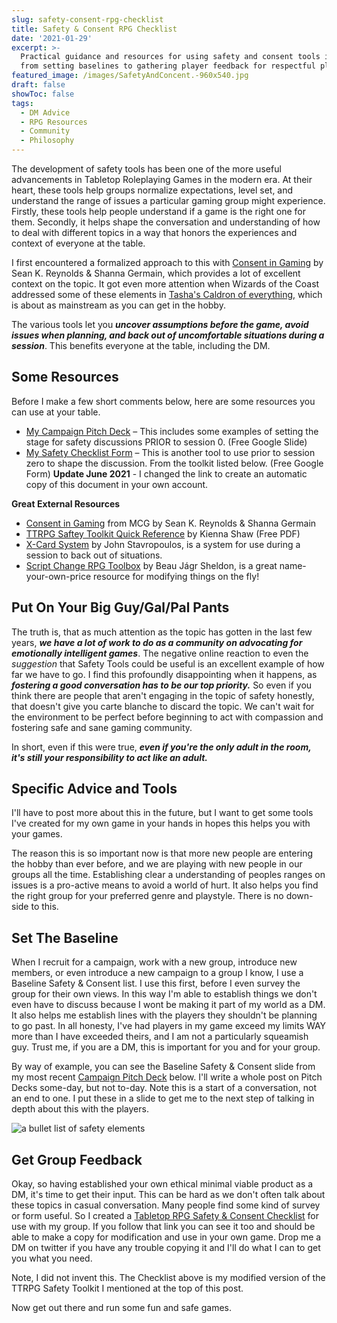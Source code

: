 ```yaml
---
slug: safety-consent-rpg-checklist
title: Safety & Consent RPG Checklist
date: '2021-01-29'
excerpt: >-
  Practical guidance and resources for using safety and consent tools in TTRPGs,
  from setting baselines to gathering player feedback for respectful play.
featured_image: /images/SafetyAndConcent.-960x540.jpg
draft: false
showToc: false
tags:
  - DM Advice
  - RPG Resources
  - Community
  - Philosophy
---
```


The development of safety tools has been one of the more useful advancements in Tabletop Roleplaying Games in the modern era. At their heart, these tools help groups normalize expectations, level set, and understand the range of issues a particular gaming group might experience. Firstly, these tools help people understand if a game is the right one for them. Secondly, it helps shape the conversation and understanding of how to deal with different topics in a way that honors the experiences and context of everyone at the table.

I first encountered a formalized approach to this with [Consent in Gaming](https://www.montecookgames.com/consent-in-gaming/) by Sean K. Reynolds & Shanna Germain, which provides a lot of excellent context on the topic. It got even more attention when Wizards of the Coast addressed some of these elements in [Tasha's Caldron of everything](https://dnd.wizards.com/products/tabletop-games/rpg-products/tashas-cauldron-everything)[,](https://dnd.wizards.com/products/tabletop-games/rpg-products/tashas-cauldron-everything) which is about as mainstream as you can get in the hobby. 

The various tools let you **_uncover assumptions before the game, avoid issues when planning, and back out of uncomfortable situations during a session_**. This benefits everyone at the table, including the DM.

## Some Resources

Before I make a few short comments below, here are some resources you can use at your table.

  * [My Campaign Pitch Deck](https://docs.google.com/presentation/d/1kjaK9Q9p90P54E2ITZPf0DHGyaZZMHXYAg52Ar19zp4/edit?usp=sharing) – This includes some examples of setting the stage for safety discussions PRIOR to session 0. (Free Google Slide)
  * [My Safety Checklist Form](https://docs.google.com/forms/d/1XHjWwG3vdyhcX1uyAQT-XqwwhTZBFkW-JD9Ubhn_YUs/copy?usp=sharing) – This is another tool to use prior to session zero to shape the discussion. From the toolkit listed below. (Free Google Form) **Update June 2021** - I changed the link to create an automatic copy of this document in your own account.

**Great External Resources**

  * [Consent in Gaming](https://www.montecookgames.com/consent-in-gaming/) from MCG by Sean K. Reynolds & Shanna Germain 
  * [TTRPG Saftey Toolkit Quick Reference](https://i.4pcdn.org/tg/1583202183294.pdf) by Kienna Shaw (Free PDF)
  * [X-Card System](https://docs.google.com/document/d/1SB0jsx34bWHZWbnNIVVuMjhDkrdFGo1_hSC2BWPlI3A/mobilebasic) by John Stavropoulos, is a system for use during a session to back out of situations.
  * [Script Change RPG Toolbox](https://briebeau.itch.io/script-change) by Beau Jágr Sheldon, is a great name-your-own-price resource for modifying things on the fly!

## Put On Your Big Guy/Gal/Pal Pants

The truth is, that as much attention as the topic has gotten in the last few years, **_we have a lot of work to do as a community on advocating for emotionally intelligent games_**. The negative online reaction to even the _suggestion_ that Safety Tools could be useful is an excellent example of how far we have to go. I find this profoundly disappointing when it happens, as **_fostering a good conversation has to be our top priority._** So even if you think there are people that aren't engaging in the topic of safety honestly, that doesn't give you carte blanche to discard the topic. We can't wait for the environment to be perfect before beginning to act with compassion and fostering safe and sane gaming community.

In short, even if this were true, **_even if you're the only adult in the room, it's still your responsibility to act like an adult._**

## Specific Advice and Tools

I'll have to post more about this in the future, but I want to get some tools I've created for my own game in your hands in hopes this helps you with your games.

The reason this is so important now is that more new people are entering the hobby than ever before, and we are playing with new people in our groups all the time. Establishing clear a understanding of peoples ranges on issues is a pro-active means to avoid a world of hurt. It also helps you find the right group for your preferred genre and playstyle. There is no down-side to this.

## Set The Baseline

When I recruit for a campaign, work with a new group, introduce new members, or even introduce a new campaign to a group I know, I use a Baseline Safety & Consent list. I use this first, before I even survey the group for their own views. In this way I'm able to establish things we don't even have to discuss because I wont be making it part of my world as a DM. It also helps me establish lines with the players they shouldn't be planning to go past. In all honesty, I've had players in my game exceed my limits WAY more than I have exceeded theirs, and I am not a particularly squeamish guy. Trust me, if you are a DM, this is important for you and for your group.

By way of example, you can see the Baseline Safety & Consent slide from my most recent [Campaign Pitch Deck](https://docs.google.com/presentation/d/1kjaK9Q9p90P54E2ITZPf0DHGyaZZMHXYAg52Ar19zp4/edit?usp=sharing) below. I'll write a whole post on Pitch Decks some-day, but not to-day. Note this is a start of a conversation, not an end to one. I put these in a slide to get me to the next step of talking in depth about this with the players.


![a bullet list of safety elements](/images/SafetyAndConcent.-960x540.jpg)


## Get Group Feedback

Okay, so having established your own ethical minimal viable product as a DM, it's time to get their input. This can be hard as we don't often talk about these topics in casual conversation. Many people find some kind of survey or form useful. So I created a [Tabletop RPG Safety & Consent Checklist](https://docs.google.com/forms/d/1XHjWwG3vdyhcX1uyAQT-XqwwhTZBFkW-JD9Ubhn_YUs/edit?usp=sharing) for use with my group. If you follow that link you can see it too and should be able to make a copy for modification and use in your own game. Drop me a DM on twitter if you have any trouble copying it and I'll do what I can to get you what you need.

Note, I did not invent this. The Checklist above is my modified version of the TTRPG Safety Toolkit I mentioned at the top of this post.

Now get out there and run some fun and safe games.
